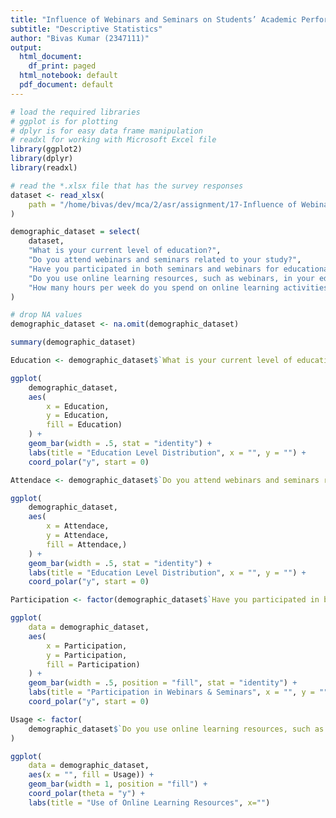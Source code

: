 ```yaml
---
title: "Influence of Webinars and Seminars on Students’ Academic Performance"
subtitle: "Descriptive Statistics"
author: "Bivas Kumar (2347111)"
output:
  html_document:
    df_print: paged
  html_notebook: default
  pdf_document: default
---
```


```r
# load the required libraries
# ggplot is for plotting
# dplyr is for easy data frame manipulation
# readxl for working with Microsoft Excel file
library(ggplot2)
library(dplyr)
library(readxl)

# read the *.xlsx file that has the survey responses
dataset <- read_xlsx(
    path = "/home/bivas/dev/mca/2/asr/assignment/17-Influence of Webinars and Seminars on Students’ Academic Performance.xlsx"
)

demographic_dataset = select(
    dataset,
    "What is your current level of education?",
    "Do you attend webinars and seminars related to your study?",
    "Have you participated in both seminars and webinars for educational purposes?",
    "Do you use online learning resources, such as webinars, in your education?",
    "How many hours per week do you spend on online learning activities, including webinars and seminars?"
)

# drop NA values
demographic_dataset <- na.omit(demographic_dataset)

summary(demographic_dataset)
```

```r
Education <- demographic_dataset$`What is your current level of education?`

ggplot(
    demographic_dataset,
    aes(
        x = Education,
        y = Education,
        fill = Education)
    ) +
    geom_bar(width = .5, stat = "identity") +
    labs(title = "Education Level Distribution", x = "", y = "") +
    coord_polar("y", start = 0)
```

```r
Attendace <- demographic_dataset$`Do you attend webinars and seminars related to your study?`

ggplot(
    demographic_dataset,
    aes(
        x = Attendace,
        y = Attendace,
        fill = Attendace,)
    ) +
    geom_bar(width = .5, stat = "identity") +
    labs(title = "Education Level Distribution", x = "", y = "") +
    coord_polar("y", start = 0)
```

```r
Participation <- factor(demographic_dataset$`Have you participated in both seminars and webinars for educational purposes?`)

ggplot(
    data = demographic_dataset,
    aes(
        x = Participation,
        y = Participation,
        fill = Participation)
    ) +
    geom_bar(width = .5, position = "fill", stat = "identity") +
    labs(title = "Participation in Webinars & Seminars", x = "", y = "") +
    coord_polar("y", start = 0)
```

```r
Usage <- factor(
    demographic_dataset$`Do you use online learning resources, such as webinars, in your education?`
)

ggplot(
    data = demographic_dataset,
    aes(x = "", fill = Usage)) +
    geom_bar(width = 1, position = "fill") +
    coord_polar(theta = "y") +
    labs(title = "Use of Online Learning Resources", x="")
```
